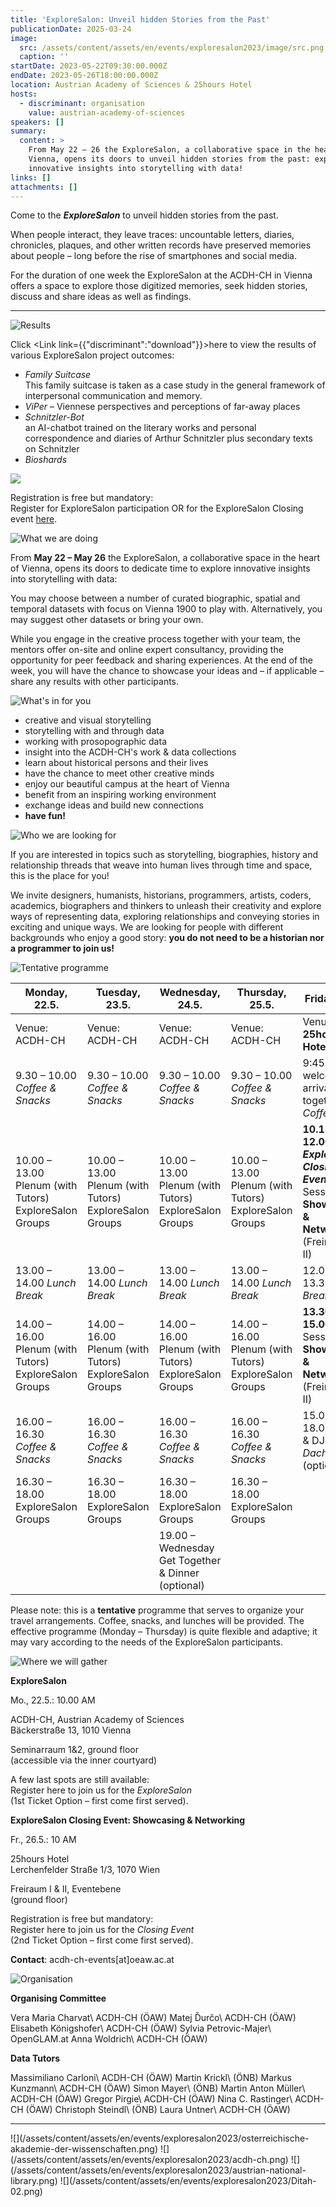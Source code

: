 ```yaml
---
title: 'ExploreSalon: Unveil hidden Stories from the Past'
publicationDate: 2025-03-24
image:
  src: /assets/content/assets/en/events/exploresalon2023/image/src.png
  caption: ''
startDate: 2023-05-22T09:30:00.000Z
endDate: 2023-05-26T18:00:00.000Z
location: Austrian Academy of Sciences & 25hours Hotel
hosts:
  - discriminant: organisation
    value: austrian-academy-of-sciences
speakers: []
summary:
  content: >
    From May 22 – 26 the ExploreSalon, a collaborative space in the heart of
    Vienna, opens its doors to unveil hidden stories from the past: explore
    innovative insights into storytelling with data!
links: []
attachments: []
---
```

Come to the ***ExploreSalon*** to unveil hidden stories from the past.

When people interact, they leave traces: uncountable letters, diaries, chronicles, plaques, and other written records have preserved memories about people – long before the rise of smartphones and social media.

For the duration of one week the ExploreSalon at the ACDH-CH in Vienna offers a space to explore those digitized memories, seek hidden stories, discuss and share ideas as well as findings.

---

![Results](/assets/content/assets/en/events/exploresalon2023/bildschirmfoto-2023-06-07-um-10.04.05-1024x146.png)

Click <Link link={{"discriminant":"download"}}>here</Link> to view the results of various ExploreSalon project outcomes:

* *Family Suitcase*\
  This family suitcase is taken as a case study in the general framework of interpersonal communication and memory.
* *ViPer* – Viennese perspectives and perceptions of far-away places
* *Schnitzler-Bot*\
  an AI-chatbot trained on the literary works and personal correspondence and diaries of Arthur Schnitzler plus secondary texts on Schnitzler
* *Bioshards*

![](/assets/content/assets/en/events/exploresalon2023/final-overview.png)

Registration is free but mandatory:\
Register for ExploreSalon participation OR for the ExploreSalon Closing event [here](https://pretix.eu/ExploreSalon2023/Anmeldung/).

![What we are doing](/assets/content/assets/en/events/exploresalon2023/what-we-are-doing-2.png)

From **May 22 – May 26** the ExploreSalon, a collaborative space in the heart of Vienna, opens its doors to dedicate time to explore innovative insights into storytelling with data:

You may choose between a number of curated biographic, spatial and temporal datasets with focus on Vienna 1900 to play with. Alternatively, you may suggest other datasets or bring your own.

While you engage in the creative process together with your team, the mentors offer on-site and online expert consultancy, providing the opportunity for peer feedback and sharing experiences. At the end of the week, you will have the chance to showcase your ideas and – if applicable – share any results with other participants.

![What's in for you](/assets/content/assets/en/events/exploresalon2023/whats-in-for-you-3.png)

* creative and visual storytelling
* storytelling with and through data
* working with prosopographic data
* insight into the ACDH-CH's work & data collections
* learn about historical persons and their lives
* have the chance to meet other creative minds
* enjoy our beautiful campus at the heart of Vienna
* benefit from an inspiring working environment
* exchange ideas and build new connections
* **have fun!**

![Who we are looking for](/assets/content/assets/en/events/exploresalon2023/who-we-are-looking-for-1-1024x82.png)

If you are interested in topics such as storytelling, biographies, history and relationship threads that weave into human lives through time and space, this is the place for you!

We invite designers, humanists, historians, programmers, artists, coders, academics, biographers and thinkers to unleash their creativity and explore ways of representing data, exploring relationships and conveying stories in exciting and unique ways. We are looking for people with different backgrounds who enjoy a good story: **you do not need to be a historian nor a programmer to join us!**

![Tentative programme](/assets/content/assets/en/events/exploresalon2023/tentative-programme-exploresalon.png)

| Monday, 22.5.                                          | Tuesday, 23.5.                                         | Wednesday, 24.5.                                       | Thursday, 25.5.                                        | Friday, 26.5.                                                                                               |
| ------------------------------------------------------ | ------------------------------------------------------ | ------------------------------------------------------ | ------------------------------------------------------ | ----------------------------------------------------------------------------------------------------------- |
| Venue: ACDH-CH                                         | Venue: ACDH-CH                                         | Venue: ACDH-CH                                         | Venue: ACDH-CH                                         | Venue: **25hours Hotel**                                                                                    |
| 9.30 – 10.00 *Coffee & Snacks*                         | 9.30 – 10.00 *Coffee & Snacks*                         | 9.30 – 10.00 *Coffee & Snacks*                         | 9.30 – 10.00 *Coffee & Snacks*                         | 9:45 – 10.15 welcome & arrival, get together: *Coffee*                                                      |
| 10.00 – 13.00 Plenum (with Tutors) ExploreSalon Groups | 10.00 – 13.00 Plenum (with Tutors) ExploreSalon Groups | 10.00 – 13.00 Plenum (with Tutors) ExploreSalon Groups | 10.00 – 13.00 Plenum (with Tutors) ExploreSalon Groups | **10.15 – 12.00** ***ExploreSalon Closing Event*** Session 1: **Showcasing & Networking** (Freiraum I & II) |
| 13.00 – 14.00 *Lunch Break*                            | 13.00 – 14.00 *Lunch Break*                            | 13.00 – 14.00 *Lunch Break*                            | 13.00 – 14.00 *Lunch Break*                            | 12.00 – 13.30 *Lunch Break*                                                                                 |
| 14.00 – 16.00 Plenum (with Tutors) ExploreSalon Groups | 14.00 – 16.00 Plenum (with Tutors) ExploreSalon Groups | 14.00 – 16.00 Plenum (with Tutors) ExploreSalon Groups | 14.00 – 16.00 Plenum (with Tutors) ExploreSalon Groups | **13.30 – 15.00** Session 2: **Showcasing & Networking** (Freiraum I & II)                                  |
| 16.00 – 16.30 *Coffee & Snacks*                        | 16.00 – 16.30 *Coffee & Snacks*                        | 16.00 – 16.30 *Coffee & Snacks*                        | 16.00 – 16.30 *Coffee & Snacks*                        | 15.00 – 18.00 Drinks & DJ *Dachboden* (optional)                                                            |
| 16.30 – 18.00 ExploreSalon Groups                      | 16.30 – 18.00 ExploreSalon Groups                      | 16.30 – 18.00 ExploreSalon Groups                      | 16.30 – 18.00 ExploreSalon Groups                      |                                                                                                             |
|                                                        |                                                        | 19.00 – Wednesday Get Together & Dinner (optional)     |                                                        |                                                                                                             |

Please note: this is a **tentative** programme that serves to organize your travel arrangements. Coffee, snacks, and lunches will be provided. The effective programme (Monday – Thursday) is quite flexible and adaptive; it may vary according to the needs of the ExploreSalon participants.

![Where we will gather](/assets/content/assets/en/events/exploresalon2023/where-we-will-gather-1-1024x93.png)

**ExploreSalon**

Mo., 22.5.: 10.00 AM

ACDH-CH, Austrian Academy of Sciences\
Bäckerstraße 13, 1010 Vienna

Seminarraum 1&2, ground floor\
(accessible via the inner courtyard)

A few last spots are still available:\
Register here to join us for the *ExploreSalon*\
(1st Ticket Option – first come first served).

**ExploreSalon Closing Event: Showcasing & Networking**

Fr., 26.5.: 10 AM

25hours Hotel\
Lerchenfelder Straße 1/3, 1070 Wien

Freiraum I & II, Eventebene\
(ground floor)

Registration is free but mandatory:\
Register here to join us for the *Closing Event*\
(2nd Ticket Option – first come first served).

**Contact**: acdh-ch-events\[at]oeaw\.ac.at

![Organisation](/assets/content/assets/en/events/exploresalon2023/organisation.png)

**Organising Committee**

<Grid layout="three-columns" alignment="stretch">
  <GridItem alignment="stretch">
    Vera Maria Charvat\
    ACDH-CH (ÖAW)
  </GridItem>

  <GridItem alignment="stretch">
    Matej Ďurčo\
    ACDH-CH (ÖAW)
  </GridItem>

  <GridItem alignment="stretch">
    Elisabeth Königshofer\
    ACDH-CH (ÖAW)
  </GridItem>

  <GridItem alignment="stretch">
    Sylvia Petrovic-Majer\
    OpenGLAM.at
  </GridItem>

  <GridItem alignment="stretch">
    Anna Woldrich\
    ACDH-CH (ÖAW)
  </GridItem>
</Grid>

**Data Tutors**

<Grid layout="three-columns" alignment="stretch">
  <GridItem alignment="stretch">
    Massimiliano Carloni\
    ACDH-CH (ÖAW)
  </GridItem>

  <GridItem alignment="stretch">
    Martin Krickl\
    (ÖNB)
  </GridItem>

  <GridItem alignment="stretch">
    Markus Kunzmann\
    ACDH-CH (ÖAW)
  </GridItem>

  <GridItem alignment="stretch">
    Simon Mayer\
    (ÖNB)
  </GridItem>

  <GridItem alignment="stretch">
    Martin Anton Müller\
    ACDH-CH (ÖAW)
  </GridItem>

  <GridItem alignment="stretch">
    Gregor Pirgie\
    ACDH-CH (ÖAW)
  </GridItem>

  <GridItem alignment="stretch">
    Nina C. Rastinger\
    ACDH-CH (ÖAW)
  </GridItem>

  <GridItem alignment="stretch">
    Christoph Steindl\
    (ÖNB)
  </GridItem>

  <GridItem alignment="stretch">
    Laura Untner\
    ACDH-CH (ÖAW)
  </GridItem>
</Grid>

---

<Grid layout="four-columns" alignment="stretch">
  <GridItem alignment="stretch">
    ![](/assets/content/assets/en/events/exploresalon2023/osterreichische-akademie-der-wissenschaften.png)
  </GridItem>

  <GridItem alignment="stretch">
    ![](/assets/content/assets/en/events/exploresalon2023/acdh-ch.png)
  </GridItem>

  <GridItem alignment="stretch">
    ![](/assets/content/assets/en/events/exploresalon2023/austrian-national-library.png)
  </GridItem>

  <GridItem alignment="stretch">
    ![](/assets/content/assets/en/events/exploresalon2023/Ditah-02.png)
  </GridItem>
</Grid>
